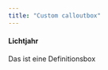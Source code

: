 ```yaml
---
title: "Custom calloutbox"
---
```


::: {.callout-definition}
#### Lichtjahr

Das ist eine Definitionsbox

:::